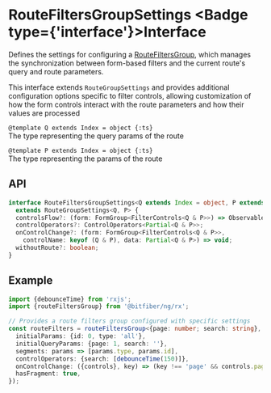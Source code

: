 
# RouteFiltersGroupSettings <Badge type={'interface'}>Interface</Badge>

Defines the settings for configuring a [RouteFiltersGroup](/store/reference/routeFiltersGroup),
which manages the synchronization between form-based filters and the current route's query and
route parameters.

This interface extends `RouteGroupSettings` and provides additional configuration options
specific to filter controls, allowing customization of how the form controls interact with
the route parameters and how their values are processed

`@template Q extends Index = object {:ts}`  
The type representing the query params of the route

`@template P extends Index = object {:ts}`  
The type representing the params of the route

## API

```ts copy
interface RouteFiltersGroupSettings<Q extends Index = object, P extends Index = object>
  extends RouteGroupSettings<Q, P> {
  controlsFlow?: (form: FormGroup<FilterControls<Q & P>>) => Observable<Partial<Q & P>>;
  controlOperators?: ControlOperators<Partial<Q & P>>;
  onControlChange?: (form: FormGroup<FilterControls<Q & P>>,
    controlName: keyof (Q & P), data: Partial<Q & P>) => void;
  withoutRoute?: boolean;
}
```

## Example

```ts copy
import {debounceTime} from 'rxjs';
import {routeFiltersGroup} from '@bitfiber/ng/rx';

// Provides a route filters group configured with specific settings
const routeFilters = routeFiltersGroup<{page: number; search: string}, {id: number; type: string}>({
  initialParams: {id: 0, type: 'all'},
  initialQueryParams: {page: 1, search: ''},
  segments: params => [params.type, params.id],
  controlOperators: {search: [debounceTime(150)]},
  onControlChange: ({controls}, key) => (key !== 'page' && controls.page?.setValue(1)),
  hasFragment: true,
});
```

